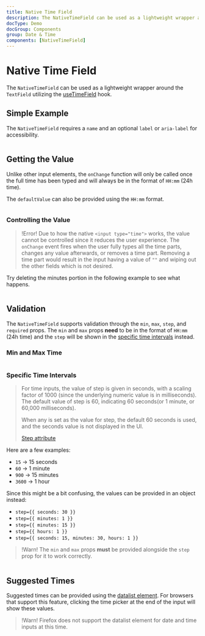 ```yaml
---
title: Native Time Field
description: The NativeTimeField can be used as a lightweight wrapper around the TextField utilizing the useTimeField hook.
docType: Demo
docGroup: Components
group: Date & Time
components: [NativeTimeField]
---
```


# Native Time Field

The `NativeTimeField` can be used as a lightweight wrapper around the
`TextField` utilizing the [useTimeField](/hooks/use-time-field) hook.

## Simple Example

The `NativeTimeField` requires a `name` and an optional `label` or `aria-label`
for accessibility.

```demo source="./SimpleExample.tsx"

```

## Getting the Value

Unlike other input elements, the `onChange` function will only be called once
the full time has been typed and will always be in the format of `HH:mm` (24h
time).

The `defaultValue` can also be provided using the `HH:mm` format.

```demo source="./GettingTheValueExample.tsx"

```

### Controlling the Value

> !Error! Due to how the native `<input type="time">` works, the value cannot be
> controlled since it reduces the user experience. The `onChange` event fires
> when the user fully types all the time parts, changes any value afterwards,
> or removes a time part. Removing a time part would result in the input having
> a value of `""` and wiping out the other fields which is not desired.

Try deleting the minutes portion in the following example to see what happens.

```demo source="./ControllingTheValueExample.tsx"

```

## Validation

The `NativeTimeField` supports validation through the `min`, `max`, `step`, and
`required` props. The `min` and `max` props **need** to be in the format of
`HH:mm` (24h time) and the `step` will be shown in the
[specific time intervals](#specific-time-intervals) instead.

### Min and Max Time

```demo source="./MinAndMaxTimeExample.tsx"

```

### Specific Time Intervals

> For time inputs, the value of step is given in seconds, with a scaling
> factor of 1000 (since the underlying numeric value is in milliseconds).
> The default value of step is 60, indicating 60 seconds(or 1 minute, or
> 60,000 milliseconds).
>
> When any is set as the value for step, the default 60 seconds is used, and
> the seconds value is not displayed in the UI.
>
> [Step attribute](https://developer.mozilla.org/en-US/docs/Web/HTML/Reference/Elements/input/time#step)

Here are a few examples:

- `15` -> 15 seconds
- `60` -> 1 minute
- `900` -> 15 minutes
- `3600` -> 1 hour

Since this might be a bit confusing, the values can be provided in an
object instead:

- `step={{ seconds: 30 }}`
- `step={{ minutes: 1 }}`
- `step={{ minutes: 15 }}`
- `step={{ hours: 1 }}`
- `step={{ seconds: 15, minutes: 30, hours: 1 }}`

> !Warn! The `min` and `max` props **must** be provided alongside the `step`
> prop for it to work correctly.

```demo source="./SpecificTimeIntervalsExample.tsx"

```

## Suggested Times

Suggested times can be provided using the
[datalist element](https://developer.mozilla.org/en-US/docs/Web/HTML/Reference/Elements/datalist).
For browsers that support this feature, clicking the time picker at the end of the input will
show these values.

> !Warn! Firefox does not support the datalist element for date
> and time inputs at this time.

```demo source="./SuggestedTimesExample.tsx"

```
